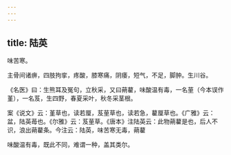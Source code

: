 ```yaml
---
---
---
```

title: 陆英
---



味苦寒。

主骨间诸痹，四肢拘挛，疼酸，膝寒痛，阴痿，短气，不足，脚肿。生川谷。

《名医》曰：生熊耳及冤句，立秋采，又曰蒴藋，味酸温有毒，一名荲（今本误作堇），一名芨，生四野，春夏采叶，秋冬采茎根。

案《说文》云：堇草也，读若厘，芨荲草也，读若急，藋厘草也。《广雅》云：盆，陆英苺也。《尔雅》云：芨荲草。《唐本》注陆英云：此物蒴藋是也，后人不识，浪出蒴藋条。今注云：陆英，味苦寒无毒，蒴藋

味酸温有毒，既此不同，难谓一种，盖其类尔。